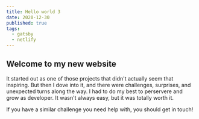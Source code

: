 ```yaml
---
title: Hello world 3
date: 2020-12-30
published: true
tags:
  - gatsby
  - netlify
---
```



<PostImage
  src="tools-and-such.png"
  alt="Workbench tools and such"
  caption="Workbench tools and such"
/>

## Welcome to my new website

It started out as one of those projects that didn't actually seem that inspiring. But then I dove into it, and there were challenges, surprises, and unexpected turns along the way. I had to do my best to perservere and grow as developer. It wasn't always easy, but it was totally worth it.

If you have a similar challenge you need help with, you should get in touch!
